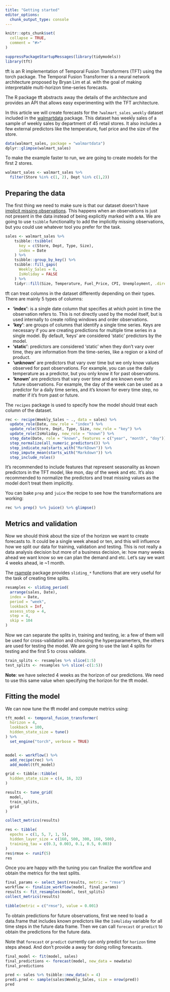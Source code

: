```yaml
---
title: "Getting started"
editor_options: 
  chunk_output_type: console
---
```


```r
knitr::opts_chunk$set(
  collapse = TRUE,
  comment = "#>"
)
```

```r
suppressPackageStartupMessages(library(tidymodels))
library(tft)
```

tft is an R implementation of Temporal Fusion Transformers (TFT) using the torch package. The Temporal Fusion Transformer is a neural network architecture proposed by Bryan Lim et al. with the goal of making interpretable multi-horizon time-series forecasts.

The R package tft abstracts away the details of the architecture and
provides an API that allows easy experimenting with the TFT architecture.

In this article we will create forecasts for the `?walmart_sales_weekly` dataset included in the [walmartdata](https://github.com/dfalbel/walmartdata) package. This dataset has weekly sales of a sample of
weekly sales by department of 45 retail stores. It also includes a few external predictors like the temperature,
fuel price and the size of the store.

```r
data(walmart_sales, package = "walmartdata")
dplyr::glimpse(walmart_sales)
```

To make the example faster to run, we are going to create models for the first 2
stores.

```r
walmart_sales <- walmart_sales %>% 
  filter(Store %in% c(1, 2), Dept %in% c(1,2))
```


## Preparing the data

The first thing we need to make sure is that our dataset doesn't have [implicit missing observations](https://r4ds.hadley.nz/missing-values.html#missing-values). This happens when an observations is just not present in
the data instead of being explicitly marked with a `NA`. We are going to use
`tsibble` functionality to add the implicitly missing observations, but you could
use whatever tool you prefer for the task.

```r
sales <- walmart_sales %>%
    tsibble::tsibble(
      key = c(Store, Dept, Type, Size),
      index = Date
    ) %>%
    tsibble::group_by_key() %>%
    tsibble::fill_gaps(
      Weekly_Sales = 0,
      IsHoliday = FALSE
    ) %>%
    tidyr::fill(Size, Temperature, Fuel_Price, CPI, Unemployment, .direction = "down")
```

tft can treat columns in the dataset differently depending on their types. There
are mainly 5 types of columns:

- **'index'**: is a single date column that specifies at which point in time 
  the observation refers to. This is not directly used by the model itself, but is
  used internally to create rolling windows and order observations.
- **'key'**: are groups of columns that identify a single time series. Keys
  are necessary if you are creating predictions for multiple time series in a 
  single model. By default, 'keys' are considered 'static' predictors by the model.
- **'static'**: predictors are considered 'static' when they don't vary over time,
  they are information from the time-series, like a region or a kind of product.
- **'unknown'** are predictors that vary over time but we only know values observed
  for past observations. For example, you can use the daily temperature as a predictor,
  but you only know it for past observations.
- **'known'** are predictors that vary over time and are known even for future observations.
  For example, the day of the week can be used as a predictor for a daily time series,
  and it's known for every time step, no matter if it's from past or future.

The `recipes` package is used to specify how the model should treat each column
of the dataset.

```r
rec <- recipe(Weekly_Sales ~ ., data = sales) %>% 
  update_role(Date, new_role = "index") %>% 
  update_role(Store, Dept, Type, Size, new_role = "key") %>% 
  update_role(IsHoliday, new_role = "known") %>% 
  step_date(Date, role = "known", features = c("year", "month", "doy")) %>% 
  step_normalize(all_numeric_predictors()) %>% 
  step_indicate_na(starts_with("MarkDown")) %>% 
  step_impute_mean(starts_with("Markdown")) %>% 
  step_include_roles()
```

It's recommended to include features that represent seasonality as known predictors
in the TFT model, like mon, day of the week and etc.
It's also recommended to normalize the predictors and treat missing values as
the model don't treat them implicitly. 

You can bake `prep` and `juice` the recipe to see how the transformations are working:

```r
rec %>% prep() %>% juice() %>% glimpse()
```

## Metrics and validation

Now we should think about the size of the horizon we want to create forecasts to.
It could be a single week ahead or ten, and this will influence how we split our
data for training, validation and testing. This is not really a data analysis
decision but more of a business decision, ie: how many weeks ahead we want know
so we can plan the demand and etc. Let's say we want 4 weeks ahead, ie ~1 month.

The [rsample](https://github.com/tidymodels/rsample) package provides `sliding_*`
functions that are very useful for the task of creating time splits.

```r
resamples <- sliding_period(
  arrange(sales, Date),
  index = Date,
  period = "week",
  lookback = Inf,
  assess_stop = 4,
  step = 4,
  skip = 104
)
```

Now we can separate the splits in, training and testing, ie: a few of them will
be used for cross-validation and choosing the hyperparamerters, the others are 
used for testing the model. We are going to use the last 4 splits for testing and 
the first 5 to cross validate.

```r
train_splits <- resamples %>% slice(1:5)
test_splits <- resamples %>% slice(-c(1:5))
```

**Note**: we have selected 4 weeks as the horizon of our predictions. We need to
use this same value when specifying the horizon for the tft model.

## Fitting the model

We can now tune the tft model and compute metrics using:

```r
tft_model <- temporal_fusion_transformer(
  horizon = 4, 
  lookback = 100, 
  hidden_state_size = tune()
) %>% 
  set_engine("torch", verbose = TRUE)


model <- workflow() %>% 
  add_recipe(rec) %>% 
  add_model(tft_model)

grid <- tibble::tibble(
  hidden_state_size = c(4, 16, 32)
)

results <- tune_grid(
  model,
  train_splits,
  grid
)

collect_metrics(results)
```

```r
res <- tibble(
  epochs = c(1, 5, 7, 1, 5),
  hidden_layer_size = c(160, 500, 300, 160, 500),
  training_tau = c(0.3, 0.003, 0.1, 0.5, 0.003)
)
res$rmse <- runif(5)
res
```

Once you are happy with the tuning you can finalize the workflow and
obtain the metrics for the test splits.

```r
final_params <- select_best(results, metric = "rmse")
workflow <- finalize_workflow(model, final_params)
results <- fit_resamples(model, test_splits)
collect_metrics(results)
```

```r
tibble(metric = c("rmse"), value = 0.001)
```

To obtain predictions for future observations, first we need to load a 
data.frame that includes known predictors like the `IsHoliday` variable
for all time steps in the future data frame. Then we can call `forecast`
or `predict` to obtain the predictions for the future data.

Note that `forecast` or `predict` currently can only predict for 
`horizon` time steps ahead. And don't provide a away for doing 
rolling forecasts.

```r
final_model <- fit(model, sales)
final_predictions <- forecast(model, new_data = newdata)
final_predictions
```

```r
pred <- sales %>% tsibble::new_data(n = 4)
pred$.pred <- sample(sales$Weekly_Sales, size = nrow(pred))
pred
```

